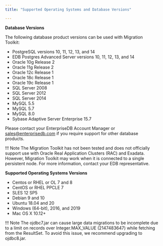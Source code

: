 ```yaml
---
title: "Supported Operating Systems and Database Versions"

---
```


<div id="supported_operating_systems_and_database_versions" class="registered_link"></div>

**Database Versions**

The following database product versions can be used with Migration Toolkit:

-   PostgreSQL versions 10, 11, 12, 13, and 14
-   EDB Postgres Advanced Server versions 10, 11, 12, 13, and 14
-   Oracle 10g Release 2
-   Oracle 11g Release 2
-   Oracle 12c Release 1
-   Oracle 18c Release 1
-   Oracle 19c Release 1
-   SQL Server 2008
-   SQL Server 2012
-   SQL Server 2014
-   MySQL 5.5
-   MySQL 5.7
-   MySQL 8.0
-   Sybase Adaptive Server Enterprise 15.7

Please contact your EnterpriseDB Account Manager or [sales@enterprisedb.com](mailto:sales@enterprisedb.com) if you require support for other database products.

!!! Note
    The Migration Toolkit has not been tested and does not officially support use with Oracle Real Application Clusters (RAC) and Exadata. However, Migration Toolkit may work when it is connected to a single persistent node. For more information, contact your EDB representative.

**Supported Operating Systems Versions**

-   Centos or RHEL or OL 7 and 8
-   CentOS or RHEL PPCLE 7
-   SLES 12 SP5
-   Debian 9 and 10
-   Ubuntu 18.04 and 20
-   Windows (64-bit), 2016, and 2019
-   Mac OS X 10.12+

!!! Note
    The ojdbc7.jar can cause large data migrations to be incomplete due to a limit on records over Integer.MAX_VALUE (2147483647) while fetching from the ResultSet. To avoid this issue, we recommend upgrading to ojdbc8.jar.
